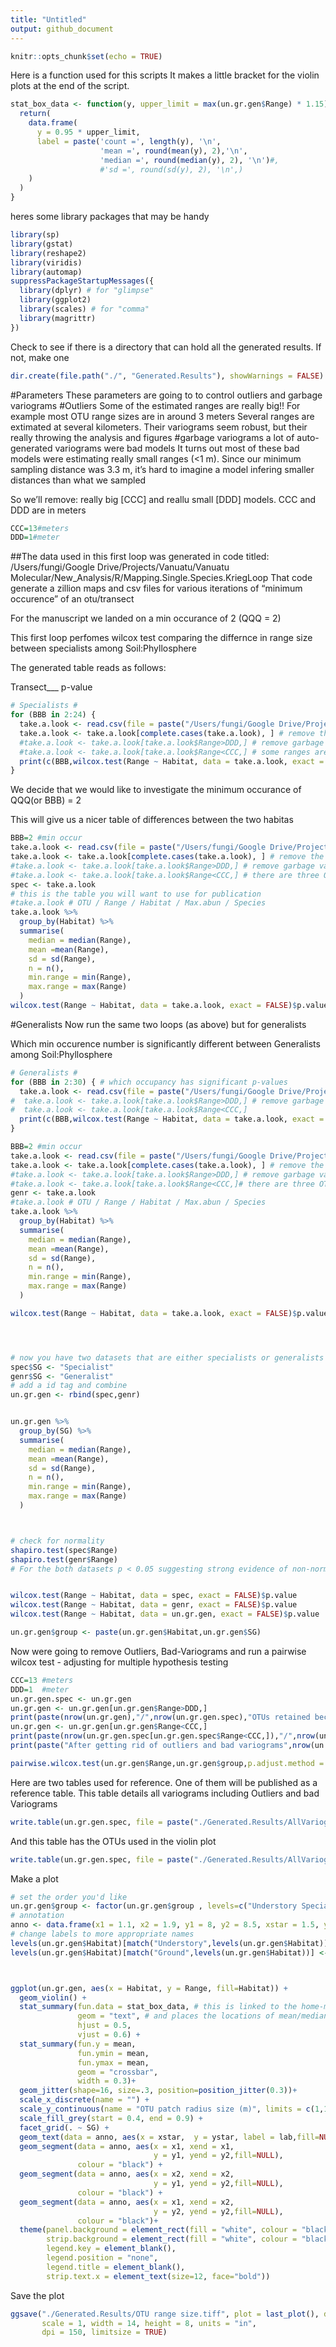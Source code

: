 ```yaml
---
title: "Untitled"
output: github_document
---
```


```r
knitr::opts_chunk$set(echo = TRUE)
```
Here is a function used for this scripts 
It makes a little bracket for the violin plots at the end of the script.
```r
stat_box_data <- function(y, upper_limit = max(un.gr.gen$Range) * 1.15) {
  return( 
    data.frame(
      y = 0.95 * upper_limit,
      label = paste('count =', length(y), '\n',
                    'mean =', round(mean(y), 2),'\n',
                    'median =', round(median(y), 2), '\n')#,
                    #'sd =', round(sd(y), 2), '\n',)
    )
  )
}
```
heres some library packages that may be handy 
```r
library(sp)
library(gstat)
library(reshape2)
library(viridis)
library(automap)
suppressPackageStartupMessages({
  library(dplyr) # for "glimpse"
  library(ggplot2)
  library(scales) # for "comma"
  library(magrittr)
})
```
Check to see if there is a directory that can hold all the generated results. If not, make one
```r
dir.create(file.path("./", "Generated.Results"), showWarnings = FALSE)
```


#Parameters
These parameters are going to to control outliers and garbage variograms
#Outliers
Some of the estimated ranges are really big!! For example most OTU range sizes are in around 3 meters 
Several ranges are extimated at several kilometers. Their variograms seem robust, but their really throwing the analysis and figures
#garbage variograms
a lot of auto-generated variograms were bad models
It turns out most of these bad models were estimating really small ranges (<1 m). Since our minimum sampling distance was 3.3 m, it's hard to imagine a model infering smaller distances than what we sampled

So we'll remove:
really big [CCC]
and 
reallu small [DDD]
models. CCC and DDD are in meters
```r
CCC=13#meters
DDD=1#meter 

```

##The data used in this first loop was generated in code titled:
/Users/fungi/Google Drive/Projects/Vanuatu/Vanuatu Molecular/New_Analysis/R/Mapping.Single.Species.KriegLoop
That code generate a zillion maps and csv files for various iterations of "minimum occurence" of an otu/transect 


For the manuscript we landed on a min occurance of 2
(QQQ = 2)


This first loop perfomes wilcox test comparing the differnce in range size between 
specialists 
among
Soil:Phyllosphere 

The generated table reads as follows:

Transect___ p-value 
```r
# Specialists #
for (BBB in 2:24) {
  take.a.look <- read.csv(file = paste("/Users/fungi/Google Drive/Projects/Vanuatu/Vanuatu Molecular/New_Analysis/R/Mapping.single.sp/Mantel.0.05/Maps/",BBB,"otu.range.habitat.csv"), header = TRUE)
  take.a.look <- take.a.look[complete.cases(take.a.look), ] # remove the NA's
  #take.a.look <- take.a.look[take.a.look$Range>DDD,] # remove garbage variograms (you can also take a look at the maps in the corresponding directory)
  #take.a.look <- take.a.look[take.a.look$Range<CCC,] # some ranges are really big
  print(c(BBB,wilcox.test(Range ~ Habitat, data = take.a.look, exact = FALSE)$p.value))
}
```
We decide that we would like to investigate the minimum occurance of QQQ(or BBB) = 2

This will give us a nicer table of differences between the two habitas 
```r
BBB=2 #min occur
take.a.look <- read.csv(file = paste("/Users/fungi/Google Drive/Projects/Vanuatu/Vanuatu Molecular/New_Analysis/R/Mapping.single.sp/Mantel.0.05/Maps/",BBB,"otu.range.habitat.csv"), header = TRUE)
take.a.look <- take.a.look[complete.cases(take.a.look), ] # remove the NA's
#take.a.look <- take.a.look[take.a.look$Range>DDD,] # remove garbage variograms (you can also take a look at the maps in the corresponding directory)
#take.a.look <- take.a.look[take.a.look$Range<CCC,] # there are three OTU with large ranges - This is what they look like -> take.a.look[take.a.look$Range>30,]
spec <- take.a.look
# this is the table you will want to use for publication 
#take.a.look # OTU / Range / Habitat / Max.abun / Species
take.a.look %>%
  group_by(Habitat) %>%
  summarise(
    median = median(Range),
    mean =mean(Range),
    sd = sd(Range),
    n = n(),
    min.range = min(Range),
    max.range = max(Range)
  )
wilcox.test(Range ~ Habitat, data = take.a.look, exact = FALSE)$p.value
```

#Generalists
Now run the same two loops (as above) but for generalists




Which min occurence number is significantly different between
Generalists 
among
Soil:Phyllosphere 

```r
# Generalists #
for (BBB in 2:30) { # which occupancy has significant p-values 
  take.a.look <- read.csv(file = paste("/Users/fungi/Google Drive/Projects/Vanuatu/Vanuatu Molecular/New_Analysis/R/Mapping.single.sp/Mantel.0.05/Maps/",BBB,"otu.range.habitat.generalist.csv"), header = TRUE)
#  take.a.look <- take.a.look[take.a.look$Range>DDD,] # remove garbage variograms (you can also take a look at the maps in the corresponding directory)
#  take.a.look <- take.a.look[take.a.look$Range<CCC,]
  print(c(BBB,wilcox.test(Range ~ Habitat, data = take.a.look, exact = FALSE)$p.value))
}
```

```r

BBB=2 #min occur
take.a.look <- read.csv(file = paste("/Users/fungi/Google Drive/Projects/Vanuatu/Vanuatu Molecular/New_Analysis/R/Mapping.single.sp/Mantel.0.05/Maps/",BBB,"otu.range.habitat.generalist.csv"), header = TRUE)
take.a.look <- take.a.look[complete.cases(take.a.look), ] # remove the NA's
#take.a.look <- take.a.look[take.a.look$Range>DDD,] # remove garbage variograms (you can also take a look at the maps in the corresponding directory)
#take.a.look <- take.a.look[take.a.look$Range<CCC,]# there are three OTU with large ranges - This is what they look like -> take.a.look[take.a.look$Range>30,]
genr <- take.a.look
#take.a.look # OTU / Range / Habitat / Max.abun / Species
take.a.look %>%
  group_by(Habitat) %>%
  summarise(
    median = median(Range),
    mean =mean(Range),
    sd = sd(Range),
    n = n(),
    min.range = min(Range),
    max.range = max(Range)
  )
```

```r
wilcox.test(Range ~ Habitat, data = take.a.look, exact = FALSE)$p.value




# now you have two datasets that are either specialists or generalists
spec$SG <- "Specialist"
genr$SG <- "Generalist"
# add a id tag and combine 
un.gr.gen <- rbind(spec,genr)


un.gr.gen %>%
  group_by(SG) %>%
  summarise(
    median = median(Range),
    mean =mean(Range),
    sd = sd(Range),
    n = n(),
    min.range = min(Range),
    max.range = max(Range)
  )



# check for normality 
shapiro.test(spec$Range)
shapiro.test(genr$Range)
# For the both datasets p < 0.05 suggesting strong evidence of non-normality and a nonparametric test should be used


wilcox.test(Range ~ Habitat, data = spec, exact = FALSE)$p.value
wilcox.test(Range ~ Habitat, data = genr, exact = FALSE)$p.value
wilcox.test(Range ~ Habitat, data = un.gr.gen, exact = FALSE)$p.value

un.gr.gen$group <- paste(un.gr.gen$Habitat,un.gr.gen$SG)
```

Now were going to remove Outliers, Bad-Variograms 
and run a pairwise wilcox test - adjusting for multiple hypothesis testing 

```r
CCC=13 #meters
DDD=1  #meter 
un.gr.gen.spec <- un.gr.gen
un.gr.gen <- un.gr.gen[un.gr.gen$Range>DDD,]
print(paste(nrow(un.gr.gen),"/",nrow(un.gr.gen.spec),"OTUs retained because their ranges were greater than",DDD,"meters"))
un.gr.gen <- un.gr.gen[un.gr.gen$Range<CCC,]
print(paste(nrow(un.gr.gen.spec[un.gr.gen.spec$Range<CCC,]),"/",nrow(un.gr.gen.spec),"OTUs retained because their ranges were greater than",CCC,"meters"))
print(paste("After getting rid of outliers and bad variograms",nrow(un.gr.gen),"/",nrow(un.gr.gen.spec),"OTUs remain"))

pairwise.wilcox.test(un.gr.gen$Range,un.gr.gen$group,p.adjust.method = "BH")

```
Here are two tables used for reference. One of them will be published as a reference table. 
This table details all variograms including Outliers and bad Variograms 
```r
write.table(un.gr.gen.spec, file = paste("./Generated.Results/AllVariograms.csv"), sep = ",", quote = FALSE, row.names = F)
```
And this table has the OTUs used in the violin plot
```r
write.table(un.gr.gen.spec, file = paste("./Generated.Results/AllVariograms_OutliersBadRemoved.csv"), sep = ",", quote = FALSE, row.names = F)
```


Make a plot
```r
# set the order you'd like
un.gr.gen$group <- factor(un.gr.gen$group , levels=c("Understory Specialist", "Ground Specialist", "Understory Generalist", "Ground Generalist"))
# annotation
anno <- data.frame(x1 = 1.1, x2 = 1.9, y1 = 8, y2 = 8.5, xstar = 1.5, ystar = 8.7, lab = "***", SG = "Specialist")
# change labels to more appropriate names 
levels(un.gr.gen$Habitat)[match("Understory",levels(un.gr.gen$Habitat))] <- "Phyllosphere"
levels(un.gr.gen$Habitat)[match("Ground",levels(un.gr.gen$Habitat))] <- "Soil"



ggplot(un.gr.gen, aes(x = Habitat, y = Range, fill=Habitat)) +
  geom_violin() + 
  stat_summary(fun.data = stat_box_data, # this is linked to the home-made function at the top 
               geom = "text", # and places the locations of mean/median/n
               hjust = 0.5,
               vjust = 0.6) +
  stat_summary(fun.y = mean, 
               fun.ymin = mean, 
               fun.ymax = mean, 
               geom = "crossbar", 
               width = 0.3)+
  geom_jitter(shape=16, size=.3, position=position_jitter(0.3))+
  scale_x_discrete(name = "") + 
  scale_y_continuous(name = "OTU patch radius size (m)", limits = c(1,15)) +
  scale_fill_grey(start = 0.4, end = 0.9) +
  facet_grid(. ~ SG) +
  geom_text(data = anno, aes(x = xstar,  y = ystar, label = lab,fill=NULL),family = "Times") +
  geom_segment(data = anno, aes(x = x1, xend = x1, 
                                y = y1, yend = y2,fill=NULL),
               colour = "black") +
  geom_segment(data = anno, aes(x = x2, xend = x2, 
                                y = y1, yend = y2,fill=NULL),
               colour = "black") +
  geom_segment(data = anno, aes(x = x1, xend = x2, 
                                y = y2, yend = y2,fill=NULL),
               colour = "black")+
  theme(panel.background = element_rect(fill = "white", colour = "black"),
        strip.background = element_rect(fill = "white", colour = "black"),
        legend.key = element_blank(),
        legend.position = "none",
        legend.title = element_blank(),
        strip.text.x = element_text(size=12, face="bold"))
```
Save the plot
```r
ggsave("./Generated.Results/OTU range size.tiff", plot = last_plot(), device = NULL, path = NULL,
       scale = 1, width = 14, height = 8, units = "in", 
       dpi = 150, limitsize = TRUE)

```
